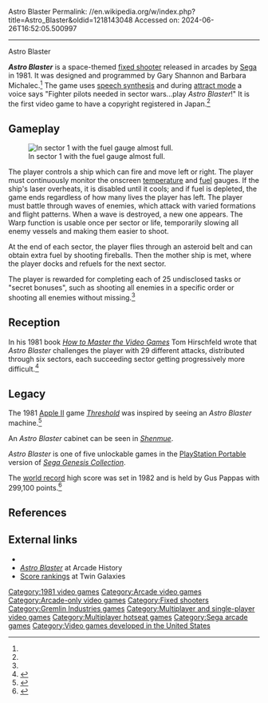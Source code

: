 Astro Blaster
Permalink: //en.wikipedia.org/w/index.php?title=Astro_Blaster&oldid=1218143048
Accessed on: 2024-06-26T16:52:05.500997



------
Astro Blaster
{{Short description|1981 video game}}
{{about||the Disney attraction|Buzz Lightyear Astro Blasters|the educational toy|Galilean cannon}}
{{distinguish|Astro Fighter}}
{{more citations needed|date=October 2017}}
{{Infobox video game
|title = Astro Blaster
|image = Astroblaster-arcade.jpg
|caption=Arcade flyer
|developer = [[Gremlin Industries]]<ref name="GM175">{{cite magazine|title=Overseas Readers Column - Japan's First Video Copyright Registered|magazine=[[:ja:ゲームマシン|Game Machine]]|issue=175|publisher=[[:ja:アミューズメント通信社|Amusement Press, Inc.]]|date=October 15, 1981|page=42|language=ja}}</ref>
|publisher = [[Sega]]<br>Gremlin/Sega
|designer = Gary Shannon<ref name=giantlist/><br>Barbara Michalec<ref name=giantlist/>
|released = {{vgrelease|December 31, 1981}}
|platforms= [[Arcade video game|Arcade]]
|genre = [[Fixed shooter]]
|modes = 1-2 players alternating
|arcade system = [[Sega G80]]
}}

'''''Astro Blaster''''' is a space-themed [[fixed shooter]] released in arcades by [[Sega]] in 1981. It was designed and programmed by Gary Shannon and Barbara Michalec.<ref name=giantlist/> The game uses [[speech synthesis]] and during [[attract mode]] a voice says "Fighter pilots needed in sector wars...play ''Astro Blaster''!" It is the first video game to have a copyright registered in Japan.<ref name="GM175"/>

==Gameplay==
[[File:ARC Astro Blaster.png|thumb|left|In sector 1 with the fuel gauge almost full.]]

The player controls a ship which can fire and move left or right. The player must continuously monitor the onscreen [[temperature]] and [[fuel]] gauges. If the ship's laser overheats, it is disabled until it cools; and if fuel is depleted, the game ends regardless of how many lives the player has left. The player must battle through waves of enemies, which attack with varied formations and flight patterns. When a wave is destroyed, a new one appears. The  Warp function is usable once per sector or life, temporarily slowing all enemy vessels and making them easier to shoot.

At the end of each sector, the player flies through an asteroid belt and can obtain extra fuel by shooting fireballs. Then the mother ship is met, where the player docks and refuels for the next sector.

The player is rewarded for completing each of 25 undisclosed tasks or "secret bonuses", such as shooting all enemies in a specific order or shooting all enemies without missing.<ref name=ah/>

==Reception==
In his 1981 book ''[[How to Master the Video Games]]'' Tom Hirschfeld wrote that ''Astro Blaster'' challenges the player with 29 different attacks, distributed through six sectors, each succeeding sector getting progressively more difficult.<ref name="hirschfeld_book">{{cite book
 |last=Hirschfeld
 |first=Tom
 |date=1981
 |title=How to Master the Video Games
 |location=Toronto, New York, London, Sydney
 |publisher=Bantam Books
 |pages=8–12
 |isbn=0553201646
 |quote='''a.''' ''ASTRO BLASTER'' challenges the player with an amazing 29 different attacks, distributed through six sectors. Each succeeding sector has more difficult attacks, and more of them.
 |quote-page=9
}}</ref>

==Legacy==
The 1981 [[Apple II]] game ''[[Threshold (1981 video game)|Threshold]]'' was inspired by seeing an ''Astro Blaster'' machine.<ref name=halcyon>{{cite book |title=Halcyon Days: Interviews with Classic Computer and Video Game Programmers |date=1997 |url=https://dadgum.com/halcyon/BOOK/SCHWADER.HTM}}</ref>

An ''Astro Blaster'' cabinet can be seen in ''[[Shenmue (video game)|Shenmue]]''.

''Astro Blaster'' is one of five unlockable games in the [[PlayStation Portable]] version of ''[[Sega Genesis Collection]]''.

The {{as of|2021|alt=current}} [[world record]] high score was set in 1982 and is held by Gus Pappas with 299,100 points.<ref>{{cite web|url=https://twingalaxies.com/game/astro-blaster/arcade|title=Twin Galaxies' Astro Blaster High Score Rankings |accessdate=December 27, 2009 |url-status=live|archive-url=https://web.archive.org/web/20071217165507/http://www.twingalaxies.com/index.aspx?c=22&pi=2&gi=3816&vi=645 |archive-date=December 17, 2007}}</ref><!-- Note: Guinness World Records sources its Arcade world records scores from Twin Galaxies -->

==References==
{{reflist|refs=
<ref name="ah">{{cite web|title=Astro Blaster arcade video game by SEGA|url=https://www.arcade-history.com/?n=astro-blaster&page=detail&id=129|website=Arcade History}}</ref>
<ref name="giantlist">{{cite web|last1=Hague|first1=James|title=The Giant List of Classic Game Programmers|url=https://dadgum.com/giantlist/}}</ref>
}}

==External links==
* {{KLOV game|id=6943}}
* [http://www.arcade-history.com/?page=detail&id=129 ''Astro Blaster''] at Arcade History
* [https://web.archive.org/web/20070311214230/http://www.twingalaxies.com/index.aspx?c=22&pi=2&gi=3816&vi=645 Score rankings] at Twin Galaxies

[[Category:1981 video games]]
[[Category:Arcade video games]]
[[Category:Arcade-only video games]]
[[Category:Fixed shooters]]
[[Category:Gremlin Industries games]]
[[Category:Multiplayer and single-player video games]]
[[Category:Multiplayer hotseat games]]
[[Category:Sega arcade games]]
[[Category:Video games developed in the United States]]